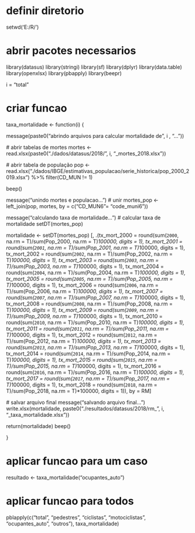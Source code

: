 # definir diretorio
setwd('E:/R/')

# abrir pacotes necessarios
library(datasus)
library(stringi)
library(sf)
library(dplyr)
library(data.table)
library(openxlsx)
library(pbapply)
library(beepr)

i = "total"

# criar funcao 
taxa_mortalidade <- function(i) {
  
  message(paste0("abrindo arquivos para calcular mortalidade de ", i , "..."))
  
  # abrir tabelas de mortes
  mortes <- read.xlsx(paste0("./dados/datasus/2018/", i, "_mortes_2018.xlsx"))
  
  # abrir tabela de população
  pop <- read.xlsx("./dados/IBGE/estimativas_populacao/serie_historica/pop_2000_2019.xlsx") %>%
    filter(CD_MUN != 1)
  
  beep()
  
  
  message("unindo mortes e populacao...")
  # unir 
  mortes_pop <- left_join(pop, mortes, by = c("CD_MUN6"= "code_muni6"))
  
  
  message("calculando taxa de mortalidade...")
  # calcular taxa de mortalidade
  setDT(mortes_pop)
  
  mortalidade <- setDT(mortes_pop) [, .(tx_mort_2000 = round(sum(`2000`, na.rm = T)/sum(Pop_2000, na.rm = T)*100000, digits = 1),
                                        tx_mort_2001 = round(sum(`2001`, na.rm = T)/sum(Pop_2001, na.rm = T)*100000, digits = 1),
                                        tx_mort_2002 = round(sum(`2002`, na.rm = T)/sum(Pop_2002, na.rm = T)*100000, digits = 1),
                                        tx_mort_2003 = round(sum(`2003`, na.rm = T)/sum(Pop_2003, na.rm = T)*100000, digits = 1),
                                        tx_mort_2004 = round(sum(`2004`, na.rm = T)/sum(Pop_2004, na.rm = T)*100000, digits = 1),
                                        tx_mort_2005 = round(sum(`2005`, na.rm = T)/sum(Pop_2005, na.rm = T)*100000, digits = 1),
                                        tx_mort_2006 = round(sum(`2006`, na.rm = T)/sum(Pop_2006, na.rm = T)*100000, digits = 1),
                                        tx_mort_2007 = round(sum(`2007`, na.rm = T)/sum(Pop_2007, na.rm = T)*100000, digits = 1),
                                        tx_mort_2008 = round(sum(`2008`, na.rm = T)/sum(Pop_2008, na.rm = T)*100000, digits = 1),
                                        tx_mort_2009 = round(sum(`2009`, na.rm = T)/sum(Pop_2009, na.rm = T)*100000, digits = 1),
                                        tx_mort_2010 = round(sum(`2010`, na.rm = T)/sum(Pop_2010, na.rm = T)*100000, digits = 1),
                                        tx_mort_2011 = round(sum(`2011`, na.rm = T)/sum(Pop_2011, na.rm = T)*100000, digits = 1),
                                        tx_mort_2012 = round(sum(`2012`, na.rm = T)/sum(Pop_2012, na.rm = T)*100000, digits = 1),
                                        tx_mort_2013 = round(sum(`2013`, na.rm = T)/sum(Pop_2013, na.rm = T)*100000, digits = 1),
                                        tx_mort_2014 = round(sum(`2014`, na.rm = T)/sum(Pop_2014, na.rm = T)*100000, digits = 1),
                                        tx_mort_2015 = round(sum(`2015`, na.rm = T)/sum(Pop_2015, na.rm = T)*100000, digits = 1),
                                        tx_mort_2016 = round(sum(`2016`, na.rm = T)/sum(Pop_2016, na.rm = T)*100000, digits = 1),
                                        tx_mort_2017 = round(sum(`2017`, na.rm = T)/sum(Pop_2017, na.rm = T)*100000, digits = 1),
                                        tx_mort_2018 = round(sum(`2018`, na.rm = T)/sum(Pop_2018, na.rm = T)*100000, digits = 1)),
                                    by = RM]
                                           
  
  

  # salvar arquivo final
  message("salvando arquivo final...")
  write.xlsx(mortalidade, paste0("./resultados/datasus/2018/rm_", i, "_taxa_mortalidade.xlsx"))
  
  return(mortalidade)
  beep()
  
  
}

# aplicar funcao para um caso
resultado <- taxa_mortalidade("ocupantes_auto")


# aplicar funcao para todos
pblapply(c("total", "pedestres", "ciclistas", 
           "motociclistas", "ocupantes_auto", "outros"), 
         taxa_mortalidade)
